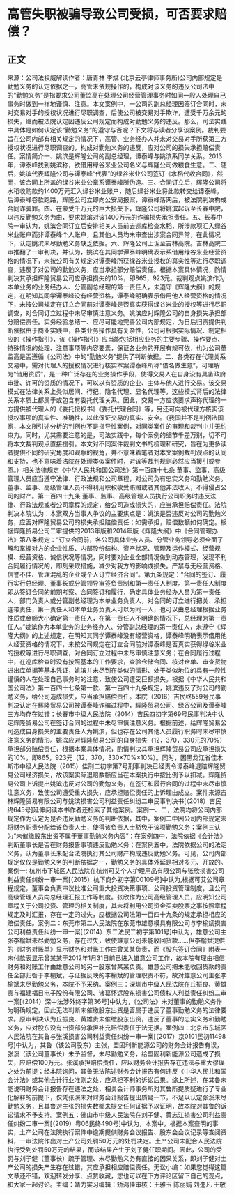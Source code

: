 # 高管失职被骗导致公司受损，可否要求赔偿？
## 正文
来源：公司法权威解读作者：唐青林 李斌  (北京云亭律师事务所)公司内部规定是勤勉义务的认定依据之一，高管未依规操作的，构成对该义务的违反公司法中的“勤勉义务”是指要求公司董监高在处理公司经营管理事务时如同一般人处理自己事务时做到一样地谨慎、注意。本文案例中，一公司的副总经理因签订合同时，未对交易对手的授权状况进行尽职调查，后使公司被交易对手欺诈，遭受千万余元的损失，继而被法院认定因违反公司规定而构成对勤勉义务的违反。那么，司法实践中具体是如何认定该“勤勉义务”的遵守与否呢？下文将与读者分享该案例。裁判要旨在公司内部有相关规定的情况下，高管、业务经办人并未对交易对手所获第三方授权状况进行尽职调查的，构成对勤勉义务的违反，应对公司的损失承担赔偿责任。案情简介一、姚滨是辉隆公司的副总经理，谭泰峰与姚滨系同学关系。2013年，谭泰峰找到姚滨称，欲借用绿谷米业公司名义与辉隆公司做粮食生意。二、随后，姚滨代表辉隆公司与谭泰峰“代表”的绿谷米业公司签订《水稻代收合同》，然而，该合同上所盖的绿谷米业公章系谭泰峰所伪造。三、合同订立后，辉隆公司将水稻收购款约1400万元汇入绿谷米业账户，随后绿谷米业将此款转交给谭泰峰。后谭泰峰卷款跑路，辉隆公司立即向公安局报案，谭泰峰落网后，被法院判决构成合同诈骗罪。四、在蒙受千万元的巨大损失下，辉隆公司将姚滨起诉至长春中院，以违反勤勉义务为由，要求姚滨对该1400万元的诈骗损失承担责任。五、长春中院一审认为，姚滨合同订立后安排相关人员前去巡库检查水稻，所涉款项汇入绿谷米业账户而非谭泰峰个人账户，且其他人员均未审查出涉案合同异常，在此情况下，认定姚滨未尽勤勉义务缺乏依据。六、辉隆公司上诉至吉林高院。吉林高院二审推翻了一审判决，并认为，姚滨在其同学谭泰峰明确表示系借用绿谷米业经营资格的情况下，未按公司有关规定对谭泰峰所获绿谷米业授权的真实性等进行尽职调查，违反了对公司的勤勉义务，应当承担部分赔偿责任。根据本案具体情况，酌情判决其承担辉隆贸易公司应承担损失的10%，即865，923元。裁判观点姚滨作为本单业务的业务经办人、分管副总经理的第一责任人，未遵守《辉隆大纲》的规定，在明知其同学谭泰峰没有经营资格，谭泰峰明确表示借用他人经营资格的情况下，未按公司规定在订立合同前对谭泰峰是否真实获得绿谷米业的授权等进行尽职调查，对合同订立过程中未尽审慎注意义务。姚滨应对辉隆公司的自身损失承担部分赔偿责任。实务经验总结一、应尽可能地完善公司内部规定，为日后归责提供判断依据由于商业实践中，各类业务操作具有复杂性，公司可根据实际情况、制定相应的《操作指引》，该《操作指引》应当能包括相应业务的主要步骤、操作要点、特殊情况的处理、注意事项等内容要素，保证各业务的开展有规可依，也为公司董监高是否遵循《公司法》中的“勤勉义务”提供了判断依据。二、各类存在代理关系交易中，需对代理人的授权情况进行核实本案谭泰峰所称“借名做生意”，可理解为“借用资质”，是一种广泛存在的业务操作手段，使得交易人在自身没有具备政府审批、许可的资质的情况下，可以以有资质的企业、主体与他人进行交易。该交易模式在法律关系上类似居间、行纪、隐名代理、显名代理等，这些模式背后的法律关系本质上都属于或包含有委托代理关系。因此，交易一方应该要求声称代理的一方提供被代理人的《委托授权书》《委托代理合同》等，另还可向被代理方核实该授权事项的真实性、准确性，以此保证交易的真实、安全。（我国并不是判例法国家，本文所引述分析的判例也不是指导性案例，对同类案件的审理和裁判中并无约束力。同时，尤其需要注意的是，司法实践中，每个案例的细节千差万别，切不可将本文裁判观点直接援引。本文对不同案件裁判文书的梳理和研究，旨在为更多读者提供不同的研究角度和观察的视角，并不意味着笔者对本文案例裁判观点的认同和支持，也不意味着法院在处理类似案件时，对该等裁判规则必然应当援引或参照。）相关法律规定《中华人民共和国公司法》第一百四十七条  董事、监事、高级管理人员应当遵守法律、行政法规和公司章程，对公司负有忠实义务和勤勉义务。董事、监事、高级管理人员不得利用职权收受贿赂或者其他非法收入，不得侵占公司的财产。第一百四十九条  董事、监事、高级管理人员执行公司职务时违反法律、行政法规或者公司章程的规定，给公司造成损失的，应当承担赔偿责任。法院判决本院认为：本案双方当事人争议的主要焦点是：姚滨是否违反对公司的勤勉义务，应否对辉隆贸易公司的损失承担赔偿责任；如需承担，赔偿数额如何确定。根据辉隆贸易公司二审提供的2013年版和2014年版《辉隆大纲》中《合同管理办法》第八条规定：“订立合同前，各公司具体业务人员、分管业务领导必须全面了解和掌握对方的企业性质、内部股份结构、资产状况、管理及运作模式、经营规模、经营资格、诚信状况等情况，同时要对企业全部情况做到动态管理，发现不利合同履行情况的，即刻采取措施，减少对我方的影响或损失。严禁与无经营资格、信誉不佳、管理混乱的企业或个人订立经济合同”。第九条规定：“合同的签订、履行实行总经理、董事长或分管领导审签负责制和第一责任人制度。第一责任人制度即从签订合同的前期考察、合同签订和履行，确定具体业务经办人员为第一责任人，部门负责人或分管副总经理为本单业务负责人，对合同的订立进行把关、承担连带责任，第一责任人和本单业务负责人可以为同一人，也可以由总经理根据业务性质或金额大小确定第一责任人，在第一责任人不明确的情况下，总经理为第一责任人。”姚滨作为本单业务的业务经办人、分管副总经理的第一责任人，未遵守《辉隆大纲》的上述规定，在明知其同学谭泰峰没有经营资格，谭泰峰明确表示借用他人经营资格的情况下，未按公司规定在订立合同前对谭泰峰是否真实获得绿谷米业的授权等进行尽职调查，对合同订立过程中未尽审慎注意义务；在合同履行过程中，在巡库检查时没有按照基本的工作要求，查验仓储合同、核对仓单、审查货物进出库单据等基本凭证，姚滨并未尽到在类似的情形、处于类似地位的具有一般性谨慎的人在处理自己事务时的注意，致使公司遭受巨额损失。根据《中华人民共和国公司法》第一百四十七条第一款、第一百四十九条规定，姚滨违反了对公司的勤勉义务，给公司造成损失，应当承担赔偿责任。本院（2016）吉民终559号民事判决认定在辉隆贸易公司被谭泰峰诈骗过程中，辉隆贸易公司、绿谷公司及谭泰峰三方均存在过错；长春市中级人民法院（2014）吉民四初字第69号民事判决中认定辉隆贸易公司在签订合同的过程中未尽审慎注意义务。根据前述，给辉隆贸易公司造成自身损失的主要责任人为姚滨，但也存在公司其他人员履行职务时未尽审慎注意义务的情形。姚滨应对辉隆贸易公司的自身损失（12，370，330元的70%）承担部分赔偿责任，根据本案具体情况，酌情判决其承担辉隆贸易公司应承担损失的10%，即865，923元（12，370，330×70%×10%）。同时，因黑龙江省佳木斯市中级人民法院（2015）佳刑二初字第7号刑事判决已经责令谭泰峰退赔辉隆贸易公司经济损失，故该案实际退赔数额应当在本案执行中按比例予以扣减。辉隆贸易公司上诉提出姚滨违反对公司的勤勉义务，在签订和履行合同的过程中未尽审慎注意义务，致使公司遭受重大损失，应承担赔偿责任的上诉理由成立。案件来源吉林辉隆贸易有限公司与姚滨损害公司利益责任纠纷二审民事判决书[（2018）吉民终645号]延伸阅读本书作者还检索了其他案例。案例一、二，法院均将公司内部规定作为认定为是否违反勤勉义务的判断依据，其中，案例二中因公司内部规定未将财务职责分配给该负责人士，使得该负责人士豁免于该项勤勉义务；案例三认为“未催缴股东出资不属于董事勤勉义务内容”；在案例四中，法院依据《会计法》判断董事长是否在财务报告事项违反勤勉义务；在案例五中，法院依据公司的法定义务，认为董事长未配合法院执行其公司财产构成违反勤勉义务。可见，公司内部规定仅仅是勤勉义务的判断依据之一，勤勉义务的具体外延是相对多元、开放的。案例一: 杭州市下城区人民法院在杭州可艾个人护理用品有限公司与张欣损害公司利益责任纠纷一审一案[（2015）杭下商外初字第00109号]中认为,根据可艾公司章程规定，董事会负责审议批准公司重大投资决策事项、公司投资管理制度，且公司高级管理人员向总经理汇报工作等制度。张欣作为公司高级管理人员，应明知公司章程关于公司投资、管理的相关制度，其未将利用公司资金买卖股票之事按照章程规定及时汇报，存在一定的过失，应根据公司法第一百四十九条的规定承担相应的赔偿责任。案例二：东莞市第二人民法院在东莞市雄意模具有限公司与李榆斌损害公司利益责任纠纷一审一案[（2014）东二法民二初字第101号]中认为，雄意公司主张李榆斌未尽勤勉义务，存在过失，致使雄意公司未能收回货款……但李榆斌提供的《财务对账单》显示财务和对账工作由曾某某负责，而《股东签订合同》附表一未付款表显示曾某某于2012年1月31日前已进入雄意公司工作，故本院有理由相信财务和对账工作由雄意公司的另一股东曾某某负责。雄意公司把未能收回货款的责任全部归咎于李榆斌，与证据反映的李榆斌的管理职责不符，故对雄意公司主张李榆斌未尽勤勉义务，本院不予采纳。案例三：深圳市中级人民法院在丘振良、黄雄贵与福建福日电子股份有限公司、诸葛怀远股东损害公司债权人利益责任纠纷二审一案[（2014）深中法涉外终字第36号]中认为，《公司法》未对董事的勤勉义务作为明确规定，因此无法判断未催缴股东出资是否属于违反了董事勤勉义务的法律要求。原审判决认为丘振良、黄雄贵未催缴股东出资，违反了董事的忠实义务和勤勉义务，应对股东没有出资部分承担补充赔偿责任于法无据。案例四：北京市东城区人民法院在其鲁与张溪损害公司利益责任纠纷一审一案[（2017）京0101民初11498号]中认为，其鲁（该公司股东）主张，盟固利新能源公司的财务会计报告有误，张溪（该公司董事长）未予监督，未尽勤勉义务，给盟固利新能源公司造成了损失，应赔偿100万元。张溪承担赔偿责任，应以财务会计报告存在违法与重大谬误之处为前提；经本院询问，其鲁无法陈述财务会计报告有何违反《中华人民共和国会计法》或其他会计行业准则之处，应承担不利的诉讼后果。综上所述，在其鲁未能说明财务会计报告存在违法之处，相关会计师事务所对其鲁所提质疑进行了专业化解释的前提下，仅凭张溪未对财务会计报告提出质疑一节，不足以认定张溪未尽勤勉义务，且其鲁对主张的损失数额未提交任何证据予以证明，故本院对其鲁的诉讼请求不予支持。案例五：佛山市中级人民法院在刘子健、黄志江损害公司利益责任纠纷二审一案[（2019）粤06民终490号]中认为，本案中，根据本案查明的事实，土产公司在法院执行案件中逾期提供财务会议报告、股东会会议记录等查阅资料，一审法院作出对土产公司处罚50万元的处罚决定。土产公司未配合人民法院执行受到处罚50万元的结果，而该结果产生于刘子健任职期间。因此，公司的受罚与刘子健（董事长）疏于管理、未尽勤勉义务有直接的因果关系，即刘子健对土产公司的损失产生存在过错，其应承担相应赔偿责任。无讼小编：如果您觉得这篇文章还不错，欢迎转发分享、点赞收藏，您也可以在下方评论区留下自己的观点，和大家一起讨论。主编：靖力实习编辑：矫鸿佳审核：王雅玉 陈丽娟 刘逸凡 王敬